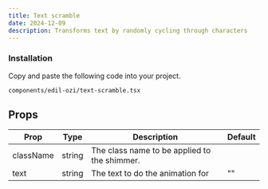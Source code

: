 ```yaml
---
title: Text scramble
date: 2024-12-09
description: Transforms text by randomly cycling through characters
---
```


<ComponentPreview name="text-scramble-demo" />

<Steps>

### Installation

Copy and paste the following code into your project.

```text
components/edil-ozi/text-scramble.tsx
```

<ComponentSource name="text-scramble" />

</Steps>

## Props

| Prop      | Type   | Description                                  | Default |
| --------- | ------ | -------------------------------------------- | ------- |
| className | string | The class name to be applied to the shimmer. |         |
| text      | string | The text to do the animation for             | ""      |
